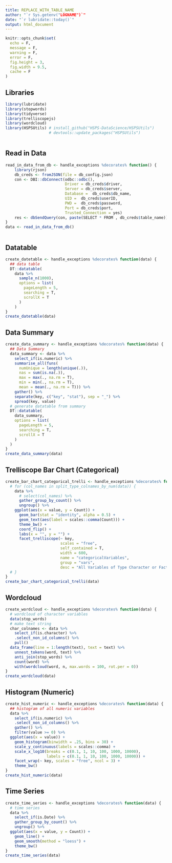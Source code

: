 ```yaml
--- 
title: REPLACE_WITH_TABLE_NAME  
author: "`r Sys.getenv("LOGNAME")`"  
date: "`r lubridate::today()`"  
output: html_document  
---  
```



```r

knitr::opts_chunk$set(
  echo = F,
  message = F,
  warning = F,
  error = F,
  fig.height = 3,
  fig.width = 9.5,
  cache = F
)


```
## Libraries 


```r

library(lubridate)
library(stopwords)
library(tidyverse)
library(trelliscopejs)
library(wordcloud)
library(HSPSUtils) # install_github("HSPS-DataScience/HSPSUtils")
                   # devtools::update_packages("HSPSUtils")



```
## Read in Data ##


```r
read_in_data_from_db <- handle_exceptions %decorates% function() {
    library(rjson)
    db_creds <- fromJSON(file = db_config.json)
    con <- DBI::dbConnect(odbc::odbc(),
                          Driver = db_creds$driver,
                          Server = db_creds$server,
                          Database =  db_creds$db_name,
                          UID =  db_creds$userID,
                          PWD =  db_creds$password,
                          Port = db_creds$port,
                          Trusted_Connection = yes)
    res <- dbSendQuery(con, paste(SELECT * FROM , db_creds$table_name))
}
data <- read_in_data_from_db() 
```


```r


```
## Datatable 


```r

create_datetable <- handle_exceptions %decorates% function(data) {
  ## data table
  DT::datatable(
    data %>%
      sample_n(1000),
      options = list(
        pageLength = 5,
        searching = T,
        scrollX = T
      )
    )
}
create_datetable(data)


```
## Data Summary


```r

create_data_summary <- handle_exceptions %decorates% function(data) {
  ## Data Summary
  data_summary <- data %>%
    select_if(is.numeric) %>%
    summarise_all(funs(
      numUnique = length(unique(.)),
      nas = sum(is.na(.)),
      max = max(., na.rm = T),
      min = min(., na.rm = T),
      mean = mean(., na.rm = T))) %>%
    gather() %>%
    separate(key, c("key", "stat"), sep = "_") %>%
    spread(key, value)
  # generate datatable from summary
  DT::datatable(
    data_summary,
    options = list(
      pageLength = 5,
      searching = T,
      scrollX = T
    )
  )
}
create_data_summary(data)


```
## Trelliscope Bar Chart (Categorical)


```r

create_bar_chart_categorical_trelli <- handle_exceptions %decorates% function(data) {
  # for (col_names in split_type_colnames_by_num(data)) {
    data %>%
      # select(col_names) %>%
      gather_group_by_count() %>%
      ungroup() %>%
    ggplot(aes(x = value, y = Count)) +
      geom_bar(stat = "identity", alpha = 0.5) +
      geom_text(aes(label = scales::comma(Count))) +
      theme_bw() +
      coord_flip() +
      labs(x = "", y = "") +
      facet_trelliscope(~ key,
                        scales = "free",
                        self_contained = T,
                        width = 600,
                        name = "categoricalVariables",
                        group = "vars",
                        desc = "All Variables of Type Character or Factor")
  # }
}
create_bar_chart_categorical_trelli(data)


```
## Wordcloud 


```r

create_wordcloud <- handle_exceptions %decorates% function(data) {
  # wordcloud of character variables
  data(stop_words)
  # make text string
  char_colnames <- data %>%
    select_if(is.character) %>%
    .select_non_id_columns() %>%
    pull()
  data_frame(line = 1:length(text), text = text) %>%
    unnest_tokens(word, text) %>%
    anti_join(stop_words) %>%
    count(word) %>%
    with(wordcloud(word, n, max.words = 100, rot.per = 0))
}
create_wordcloud(data)


```
## Histogram (Numeric)


```r

create_hist_numeric <- handle_exceptions %decorates% function(data) {
  ## histogram of all numeric variables
  data %>%
    select_if(is.numeric) %>%
    .select_non_id_columns() %>%
    gather() %>%
    filter(value >= 0) %>%
  ggplot(aes(x = value)) +
    geom_histogram(binwidth = .25, bins = 30) +
    scale_y_continuous(labels = scales::comma) +
    scale_x_log10(breaks = c(0.1, 1, 10, 100, 1000, 10000),
                  labels = c(0.1, 1, 10, 100, 1000, 10000)) +
    facet_wrap(~ key, scales = "free", ncol = 3) +
    theme_bw()
}
create_hist_numeric(data)


```
## Time Series 


```r

create_time_series <- handle_exceptions %decorates% function(data) {
  # time series
  data %>%
    select_if(is.Date) %>%
    gather_group_by_count() %>%
    ungroup() %>%
  ggplot(aes(x = value, y = Count)) +
    geom_line() +
    geom_smooth(method = "loess") +
    theme_bw()
}
create_time_series(data)

```
